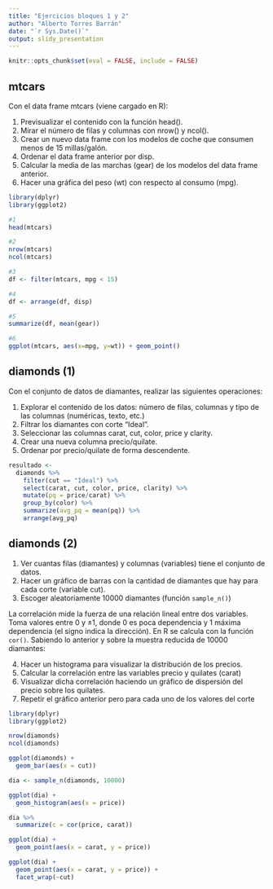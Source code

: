 ```yaml
---
title: "Ejercicios bloques 1 y 2"
author: "Alberto Torres Barrán"
date: "`r Sys.Date()`"
output: slidy_presentation
---
```


```r
knitr::opts_chunk$set(eval = FALSE, include = FALSE)
```

## mtcars

Con el data frame mtcars (viene cargado en R):

1. Previsualizar el contenido con la función head().
2. Mirar el número de filas y columnas con nrow() y ncol().
3. Crear un nuevo data frame con los modelos de coche que consumen menos de 15 millas/galón.
4. Ordenar el data frame anterior por disp.
5. Calcular la media de las marchas (gear) de los modelos del data frame anterior.
6. Hacer una gráfica del peso (wt) con respecto al consumo (mpg).

```r
library(dplyr)
library(ggplot2)

#1
head(mtcars)

#2
nrow(mtcars)
ncol(mtcars)

#3
df <- filter(mtcars, mpg < 15)

#4
df <- arrange(df, disp)

#5
summarize(df, mean(gear))

#6
ggplot(mtcars, aes(x=mpg, y=wt)) + geom_point()
```

## diamonds (1)

Con el conjunto de datos de diamantes, realizar las siguientes operaciones:

1. Explorar el contenido de los datos: número de filas, columnas y tipo de las columnas (numéricas, texto, etc.)
2. Filtrar los diamantes con corte "Ideal".
3. Seleccionar las columnas carat, cut, color, price y clarity.
4. Crear una nueva columna precio/quilate.
5. Ordenar por precio/quilate de forma descendente.

```r
resultado <-
  diamonds %>%
    filter(cut == "Ideal") %>%
    select(carat, cut, color, price, clarity) %>%
    mutate(pq = price/carat) %>%
    group_by(color) %>%
    summarize(avg_pq = mean(pq)) %>%
    arrange(avg_pq) 
```

## diamonds (2)

1. Ver cuantas filas (diamantes) y columnas (variables) tiene el conjunto de datos.
2. Hacer un gráfico de barras con la cantidad de diamantes que hay para cada corte (variable cut).
3. Escoger aleatoriamente 10000 diamantes (función `sample_n()`)

La correlación mide la fuerza de una relación lineal entre dos variables. Toma valores entre 0 y $\pm 1$, donde 0 es poca dependencia y 1 máxima dependencia (el signo indica la dirección). En R se calcula con la función `cor()`. Sabiendo lo anterior y sobre la muestra reducida de 10000 diamantes:

<!-- 4. Calcular la media y mediana del precio. -->
4. Hacer un histograma para visualizar la distribución de los precios.
5. Calcular la correlación entre las variables precio y quilates (carat)
6. Visualizar dicha correlación haciendo un gráfico de dispersión del precio sobre los quilates.
7. Repetir el gráfico anterior pero para cada uno de los valores del corte

```r
library(dplyr)
library(ggplot2)

nrow(diamonds)
ncol(diamonds)

ggplot(diamonds) +
  geom_bar(aes(x = cut))

dia <- sample_n(diamonds, 10000)

ggplot(dia) + 
  geom_histogram(aes(x = price))

dia %>%
  summarize(c = cor(price, carat))

ggplot(dia) + 
  geom_point(aes(x = carat, y = price))

ggplot(dia) + 
  geom_point(aes(x = carat, y = price)) + 
  facet_wrap(~cut)
```


